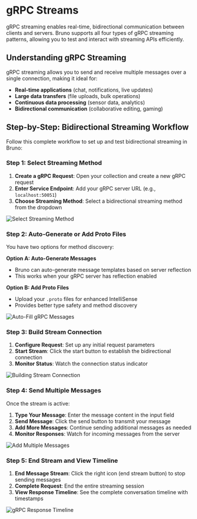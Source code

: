 # gRPC Streams

gRPC streaming enables real-time, bidirectional communication between clients and servers. Bruno supports all four types of gRPC streaming patterns, allowing you to test and interact with streaming APIs efficiently.

## Understanding gRPC Streaming

gRPC streaming allows you to send and receive multiple messages over a single connection, making it ideal for:
- **Real-time applications** (chat, notifications, live updates)
- **Large data transfers** (file uploads, bulk operations)
- **Continuous data processing** (sensor data, analytics)
- **Bidirectional communication** (collaborative editing, gaming)

## Step-by-Step: Bidirectional Streaming Workflow

Follow this complete workflow to set up and test bidirectional streaming in Bruno:

### Step 1: Select Streaming Method

1. **Create a gRPC Request**: Open your collection and create a new gRPC request
2. **Enter Service Endpoint**: Add your gRPC server URL (e.g., `localhost:50051`)
3. **Choose Streaming Method**: Select a bidirectional streaming method from the dropdown

![Select Streaming Method](/screenshots/send-request/grpc/grpc-streams/1-grpc-select-stream.webp)

### Step 2: Auto-Generate or Add Proto Files

You have two options for method discovery:

**Option A: Auto-Generate Messages**
- Bruno can auto-generate message templates based on server reflection
- This works when your gRPC server has reflection enabled

**Option B: Add Proto Files**
- Upload your `.proto` files for enhanced IntelliSense
- Provides better type safety and method discovery

![Auto-Fill gRPC Messages](/screenshots/send-request/grpc/grpc-streams/2-autofill-grpc-msg.webp)

### Step 3: Build Stream Connection

1. **Configure Request**: Set up any initial request parameters
2. **Start Stream**: Click the start button to establish the bidirectional connection
3. **Monitor Status**: Watch the connection status indicator

![Building Stream Connection](/screenshots/send-request/grpc/grpc-streams/3-building-stream-conn.webp)

### Step 4: Send Multiple Messages

Once the stream is active:

1. **Type Your Message**: Enter the message content in the input field
2. **Send Message**: Click the send button to transmit your message
3. **Add More Messages**: Continue sending additional messages as needed
4. **Monitor Responses**: Watch for incoming messages from the server

![Add Multiple Messages](/screenshots/send-request/grpc/grpc-streams/4-add-multiple-msg.webp)

### Step 5: End Stream and View Timeline

1. **End Message Stream**: Click the right icon (end stream button) to stop sending messages
2. **Complete Request**: End the entire streaming session
3. **View Response Timeline**: See the complete conversation timeline with timestamps

![gRPC Response Timeline](/screenshots/send-request/grpc/grpc-streams/5-grpc-res.webp)




